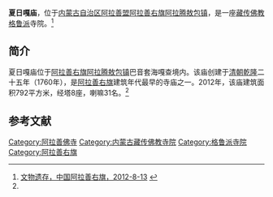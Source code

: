 {{Infobox Tibetan Buddhist monastery
|name =夏日嘎庙
|image = 
|image size = 250px
|alt = 
|caption = 
|t=
|w=
|to = 
|ipa={{IPA|}}
|z=
|thdl=
|e=
|tc=夏日嘎廟
|s=夏日嘎庙
|p=
|m=
|k=
|pushpin_map = 
|latd =  | latm =  | lats =  | latNS = 
|longd=  | longm= | longs =| longEW = 
|iso_region = 
|map_caption = 
|mapsize = 
|location_country = 中国
|location = {{CHN}}[[内蒙古自治区|内蒙古自治区]][[阿拉善盟|阿拉善盟]][[阿拉善右旗|阿拉善右旗]][[阿拉腾敖包镇|阿拉腾敖包镇]]
|coordinates_display =
|founded_by = 
|date_founded =
|date_renovated =
|sect = [[格鲁派|格鲁派]]
|mather =
|children =
|dedicated_to = 
|tulku =
|head_lama = 
|head_mgh =
|no._of_monks = 
|architecture = 
|festivals =
|footnotes = 
}}

'''夏日嘎庙'''，位于[[内蒙古自治区|内蒙古自治区]][[阿拉善盟|阿拉善盟]][[阿拉善右旗|阿拉善右旗]][[阿拉腾敖包镇|阿拉腾敖包镇]]，是一座[[藏传佛教|藏传佛教]][[格鲁派|格鲁派]]寺院。<ref name=alsyq>[http://www.alsyq.gov.cn/mlayq_show.asp?newsid=22 文物遗存，中国阿拉善右旗，2012-8-13] {{webarchive|url=https://archive.is/20130717063202/http://www.alsyq.gov.cn/mlayq_show.asp?newsid=22 |date=2013-07-17 }}</ref>

==简介==
夏日嘎庙位于[[阿拉善右旗|阿拉善右旗]][[阿拉腾敖包镇|阿拉腾敖包镇]]巴音套海嘎查境内。该庙创建于[[清朝|清朝]][[乾隆|乾隆]]二十五年（1760年），是[[阿拉善右旗|阿拉善右旗]]建筑年代最早的寺庙之一。2012年，该庙建筑面积792平方米，经塔8座，喇嘛31名。<ref name=alsyq/>

==参考文献==
{{reflist}}

[[Category:阿拉善佛寺|Category:阿拉善佛寺]]
[[Category:内蒙古藏传佛教寺院|Category:内蒙古藏传佛教寺院]]
[[Category:格鲁派寺院|Category:格鲁派寺院]]
[[Category:阿拉善右旗|Category:阿拉善右旗]]
